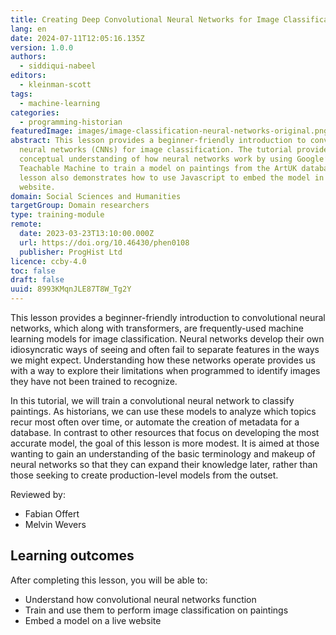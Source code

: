 ```yaml
---
title: Creating Deep Convolutional Neural Networks for Image Classification
lang: en
date: 2024-07-11T12:05:16.135Z
version: 1.0.0
authors:
  - siddiqui-nabeel
editors:
  - kleinman-scott
tags:
  - machine-learning
categories:
  - programming-historian
featuredImage: images/image-classification-neural-networks-original.png
abstract: This lesson provides a beginner-friendly introduction to convolutional
  neural networks (CNNs) for image classification. The tutorial provides a
  conceptual understanding of how neural networks work by using Google’s
  Teachable Machine to train a model on paintings from the ArtUK database. This
  lesson also demonstrates how to use Javascript to embed the model in a live
  website.
domain: Social Sciences and Humanities
targetGroup: Domain researchers
type: training-module
remote:
  date: 2023-03-23T13:10:00.000Z
  url: https://doi.org/10.46430/phen0108
  publisher: ProgHist Ltd
licence: ccby-4.0
toc: false
draft: false
uuid: 8993KMqnJLE87T8W_Tg2Y
---
```

This lesson provides a beginner-friendly introduction to convolutional neural networks, which along with transformers, are frequently-used machine learning models for image classification. Neural networks develop their own idiosyncratic ways of seeing and often fail to separate features in the ways we might expect. Understanding how these networks operate provides us with a way to explore their limitations when programmed to identify images they have not been trained to recognize.

In this tutorial, we will train a convolutional neural network to classify paintings. As historians, we can use these models to analyze which topics recur most often over time, or automate the creation of metadata for a database. In contrast to other resources that focus on developing the most accurate model, the goal of this lesson is more modest. It is aimed at those wanting to gain an understanding of the basic terminology and makeup of neural networks so that they can expand their knowledge later, rather than those seeking to create production-level models from the outset.

Reviewed by:
- Fabian Offert
- Melvin Wevers

## Learning outcomes
After completing this lesson, you will be able to:
- Understand how convolutional neural networks function
- Train and use them to perform image classification on paintings
- Embed a model on a live website
